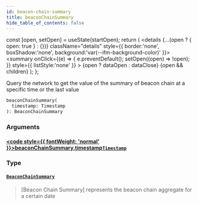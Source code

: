```yaml
---
id: beacon-chain-summary
title: beaconChainSummary
hide_table_of_contents: false
---
```







  const [open, setOpen] = useState(startOpen);
  return (
    <details {...(open ? { open: true } : {})} className="details" style={{ border:'none', boxShadow:'none', background:'var(--ifm-background-color)' }}>
      <summary
        onClick={(e) => {
          e.preventDefault();
          setOpen((open) => !open);
        }}
        style={{ listStyle:'none' }}
      >
      {open ? dataOpen : dataClose}
      </summary>
      {open && children}
    </details>
  );
};








Query the network to get the value of the summary of beacon chain at a specific time or the last value


```graphql
beaconChainSummary(
  timestamp: Timestamp
): BeaconChainSummary
```




### Arguments

#### [<code style={{ fontWeight: 'normal' }}>beaconChainSummary.<b>timestamp</b></code>](#)<Bullet />[`Timestamp`](/build/api/schema/scalars/timestamp) <Badge class="badge badge--secondary" text="scalar"/> 
> 
> 
> 
> 

### Type

#### [`BeaconChainSummary`](/build/api/schema/objects/beacon-chain-summary) <Badge class="badge badge--secondary" text="object"/> 
> 
> 
> [Beacon Chain Summary] represents the beacon chain aggregate for a certain date
> 



